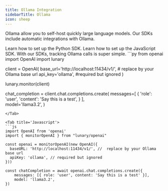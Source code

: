 ```yaml
---
title: Ollama Integration
sidebarTitle: Ollama
icon: sheep
---
```


Ollama allow you to self-host quickly large language models.
Our SDKs include automatic integrations with Ollama.

<Steps>
<Step n='1' title="Setup the SDK">
    <CardGroup cols={2}>
    <Card title="Python" icon="python" href="/docs/integrations/python/installation">
        Learn how to set up the Python SDK.
    </Card>
    <Card title="Javascript" icon="js" href="/docs/integrations/javascript/installation">
        Learn how to set up the JavaScript SDK.
    </Card>
    </CardGroup>
</Step>

<Step n='2' title="Monitor Ollama">
With our SDKs, tracking Ollama calls is super simple.

<Tabs>
<Tab title='Python' icon='python'>
```py
from openai import OpenAI
import lunary

client = OpenAI(
base_url='http://localhost:11434/v1/', # replace by your Ollama base url
api_key='ollama', #required but ignored
)

lunary.monitor(client)

chat_completion = client.chat.completions.create(
messages=[
{
'role': 'user',
'content': 'Say this is a test',
}
],  
 model='llama3.2',
)

````
</Tab>

<Tab title='Javascript'>
```js
import OpenAI from 'openai'
import { monitorOpenAI } from "lunary/openai"

const openai = monitorOpenAI(new OpenAI({
  baseURL: 'http://localhost:11434/v1/', //  replace by your Ollama base url
  apiKey: 'ollama', // required but ignored
}))

const chatCompletion = await openai.chat.completions.create({
    messages: [{ role: 'user', content: 'Say this is a test' }],
    model: 'llama3.2',
})
````

</Tab>
</Tabs>

</Step>

</Steps>
